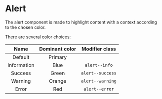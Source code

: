 # Alert

The alert component is made to highlight content with a context according to the chosen color.

There are several color choices:

|    Name     | Dominant color |  Modifier class  |
| :---------: | :------------: | :--------------: |
|   Default   |    Primary     |                  |
| Information |      Blue      |  `alert--info`   |
|   Success   |     Green      | `alert--success` |
|   Warning   |     Orange     | `alert--warning` |
|    Error    |      Red       |  `alert--error`  |
